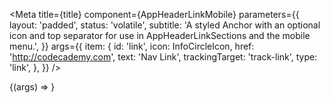 

<Meta
  title={title}
  component={AppHeaderLinkMobile}
  parameters={{
    layout: 'padded',
    status: 'volatile',
    subtitle:
      'A styled Anchor with an optional icon and top separator for use in AppHeaderLinkSections and the mobile menu.',
  }}
  args={{
    item: {
      id: 'link',
      icon: InfoCircleIcon,
      href: 'http://codecademy.com',
      text: 'Nav Link',
      trackingTarget: 'track-link',
      type: 'link',
    },
  }}
/>

<Canvas>
  <Story name="AppHeaderLinkMobile">
    {(args) => <AppHeaderLinkMobile {...args} />}
  </Story>
</Canvas>

<PropsTable story="AppHeaderLinkMobile" />
